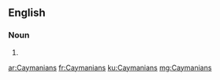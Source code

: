 ==English==

===Noun===
{{head|en}}

# {{plural of|Caymanian}}

[[ar:Caymanians]]
[[fr:Caymanians]]
[[ku:Caymanians]]
[[mg:Caymanians]]